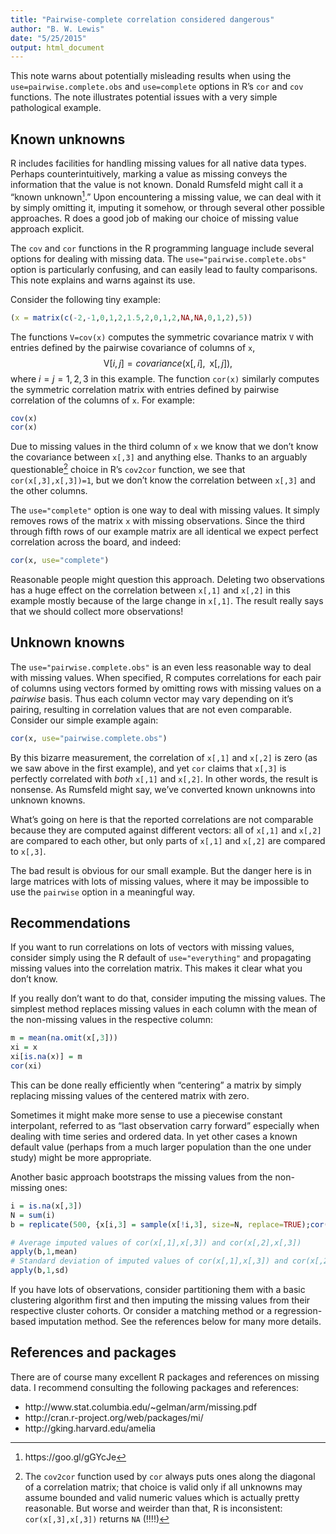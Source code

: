 ```yaml
---
title: "Pairwise-complete correlation considered dangerous"
author: "B. W. Lewis"
date: "5/25/2015"
output: html_document
---
```


This note warns about potentially misleading results when using the
`use=pairwise.complete.obs` and `use=complete` options in R's `cor`
and `cov` functions. The note illustrates potential issues with
a very simple pathological example.


## Known unknowns

R includes facilities for handling missing values for all native data types. Perhaps counterintuitively, marking a value as missing conveys the information that the value is not known. Donald Rumsfeld might call it a "known unknown^[https://goo.gl/gGYcJe]." Upon encountering a missing value, we can deal with it by simply omitting it, imputing it somehow, or through several other possible approaches. R does a good job of making our choice of missing value approach explicit.

The `cov` and `cor` functions in the R programming language include several options for dealing with missing data. The `use="pairwise.complete.obs"` option is particularly confusing, and can easily lead to faulty comparisons. This note explains and warns against its use.

Consider the following tiny example:
```r
(x = matrix(c(-2,-1,0,1,2,1.5,2,0,1,2,NA,NA,0,1,2),5))
```

The functions `V=cov(x)` computes the symmetric covariance matrix `V` with entries defined by the pairwise covariance of columns of `x`,
$$
\mathsf{V}[i,j] = covariance (\mathsf{x}[,i], \,\,\,\mathsf{x}[,j]),
$$
where $i=j=1,2,3$ in this example. The function `cor(x)` similarly computes the symmetric correlation matrix with entries defined by pairwise correlation of the columns of `x`. For example:
```r
cov(x)
cor(x)
```
Due to missing values in the third column of `x` we know that we don't know the
covariance between `x[,3]` and anything else. Thanks to an arguably
questionable^[The `cov2cor` function used by `cor` always puts ones along the
diagonal of a correlation matrix; that choice is valid only if all unknowns may
assume bounded and valid numeric values which is actually pretty reasonable. But worse and weirder than that, R is inconsistent: `cor(x[,3],x[,3])` returns `NA` (!!!!)] choice in R's
`cov2cor` function, we see that `cor(x[,3],x[,3])=1`, but we don't know the
correlation between `x[,3]` and the other columns.

The `use="complete"` option is one way to deal with missing values. It simply removes rows of the matrix `x` with missing observations. Since the third through fifth rows of our example matrix
are all identical we expect perfect correlation across the board, and indeed:
```r
cor(x, use="complete")
```
Reasonable people might question this approach. Deleting two observations has a huge effect on the correlation between `x[,1]` and `x[,2]` in this example mostly because of the large change in `x[,1]`. The result really says that we should collect more observations!

## Unknown knowns
The `use="pairwise.complete.obs"` is an even less reasonable way to deal with missing values. When specified, R computes correlations for each pair of columns using vectors formed by omitting rows with missing values on a _pairwise_ basis. Thus each column vector may vary depending on it's pairing, resulting in correlation values that are not even comparable. Consider our simple example again:
```r
cor(x, use="pairwise.complete.obs")
```
By this bizarre measurement, the correlation of `x[,1]` and `x[,2]` is zero (as we saw above in the first example), and yet `cor` claims that `x[,3]` is perfectly correlated with _both_ `x[,1]` and `x[,2]`. In other words, the result is nonsense. As Rumsfeld might say, we've converted known unknowns into unknown knowns.

What's going on here is that the reported correlations are not comparable because they are computed against different vectors: all of `x[,1]` and `x[,2]` are compared to each other, but only parts of `x[,1]` and `x[,2]` are compared to `x[,3]`.

The bad result is obvious for our small example. But the danger here is in large matrices with lots of missing values, where it may be impossible to use the `pairwise` option in a meaningful way.

## Recommendations

If you want to run correlations on lots of vectors with missing values, consider simply using the R default of `use="everything"` and propagating missing values into the correlation matrix. This makes it clear what you don't know.

If you really don't want to do that, consider imputing the missing values. The simplest method replaces missing values in each column with the mean of the non-missing values in the respective column:
```r
m = mean(na.omit(x[,3]))
xi = x
xi[is.na(x)] = m
cor(xi)
```
This can be done really efficiently when "centering" a matrix by simply replacing missing values of the centered matrix with zero.

Sometimes it might make more sense to use a piecewise constant interpolant, referred to as "last
observation carry forward" especially when dealing with time series and ordered data. In yet other cases a known default value (perhaps from a much larger population than the one under study) might be more appropriate.

Another basic approach bootstraps the missing values from the non-missing ones:
```r
i = is.na(x[,3])
N = sum(i)
b = replicate(500, {x[i,3] = sample(x[!i,3], size=N, replace=TRUE);cor(x[,1:2],x[,3])})

# Average imputed values of cor(x[,1],x[,3]) and cor(x[,2],x[,3])
apply(b,1,mean)
# Standard deviation of imputed values of cor(x[,1],x[,3]) and cor(x[,2],x[,3])
apply(b,1,sd)
```

If you have lots of observations, consider partitioning them with a basic clustering algorithm first and then imputing the missing values from their respective cluster cohorts. Or consider a matching method or a regression-based imputation method. See the references below for many more details.

## References and packages

There are of course many excellent R packages and references on missing data. I recommend consulting the following packages and references:

* http://www.stat.columbia.edu/~gelman/arm/missing.pdf
* http://cran.r-project.org/web/packages/mi/
* http://gking.harvard.edu/amelia

